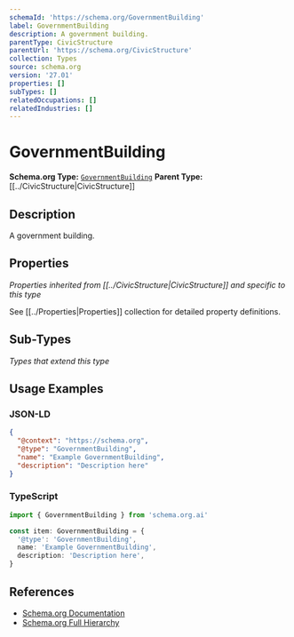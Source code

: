 ```yaml
---
schemaId: 'https://schema.org/GovernmentBuilding'
label: GovernmentBuilding
description: A government building.
parentType: CivicStructure
parentUrl: 'https://schema.org/CivicStructure'
collection: Types
source: schema.org
version: '27.01'
properties: []
subTypes: []
relatedOccupations: []
relatedIndustries: []
---
```

# GovernmentBuilding

**Schema.org Type:** [`GovernmentBuilding`](https://schema.org/GovernmentBuilding)
**Parent Type:** [[../CivicStructure|CivicStructure]]

## Description

A government building.

## Properties

*Properties inherited from [[../CivicStructure|CivicStructure]] and specific to this type*

See [[../Properties|Properties]] collection for detailed property definitions.

## Sub-Types

*Types that extend this type*

## Usage Examples

### JSON-LD

```json
{
  "@context": "https://schema.org",
  "@type": "GovernmentBuilding",
  "name": "Example GovernmentBuilding",
  "description": "Description here"
}
```

### TypeScript

```typescript
import { GovernmentBuilding } from 'schema.org.ai'

const item: GovernmentBuilding = {
  '@type': 'GovernmentBuilding',
  name: 'Example GovernmentBuilding',
  description: 'Description here',
}
```

## References

- [Schema.org Documentation](https://schema.org/GovernmentBuilding)
- [Schema.org Full Hierarchy](https://schema.org/docs/full.html)
